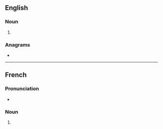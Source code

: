{{also|Sacs|SACs}}
==English==

===Noun===
{{head|en|noun form}}

# {{plural of|en|sac}}

===Anagrams===
* {{anagrams|en|a=acss|ASCs|CASS|CSAs|Cass|cass}}

----

==French==

===Pronunciation===
* {{rhymes|fr|ak}}

===Noun===
{{head|fr|noun plural form|g=m}}

# {{plural of|fr|sac}}